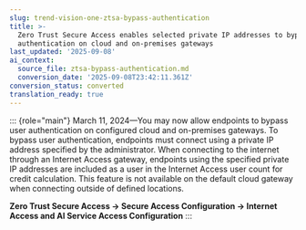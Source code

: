 ```yaml
---
slug: trend-vision-one-ztsa-bypass-authentication
title: >-
  Zero Trust Secure Access enables selected private IP addresses to bypass
  authentication on cloud and on-premises gateways
last_updated: '2025-09-08'
ai_context:
  source_file: ztsa-bypass-authentication.md
  conversion_date: '2025-09-08T23:42:11.361Z'
conversion_status: converted
translation_ready: true
---
```


::: {role="main"}
March 11, 2024—You may now allow endpoints to bypass user authentication on configured cloud and on-premises gateways. To bypass user authentication, endpoints must connect using a private IP address specified by the administrator. When connecting to the internet through an Internet Access gateway, endpoints using the specified private IP addresses are included as a user in the Internet Access user count for credit calculation. This feature is not available on the default cloud gateway when connecting outside of defined locations.

**Zero Trust Secure Access → Secure Access Configuration → Internet Access and AI Service Access Configuration**
:::
